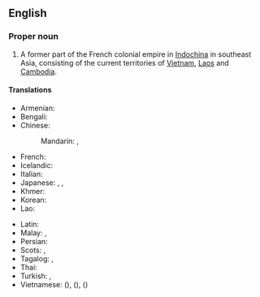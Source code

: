 ==English==
{{wikipedia}}

===Proper noun===
{{en-proper noun}}

# A former part of the French colonial empire in [[Indochina]] in southeast Asia, consisting of the current territories of [[Vietnam]], [[Laos]] and [[Cambodia]].

====Translations====
{{trans-top|area of the French empire}}
* Armenian: {{t|hy|Ֆրանսիական Հնդկաչին}}
* Bengali: {{t|bn|ফরাসি ইন্দোচীন}}
* Chinese:
*: Mandarin: {{t|cmn|法屬印度支那}}, {{t|cmn|法属印度支那|tr=Fǎshǔ Yìndù-Zhīnà}}
* French: {{t+|fr|Indochine française|f}}
* Icelandic: {{t|is|Franska Indókína|n}}
* Italian: {{t|it|Indocina francese|f}}
* Japanese: {{t|ja|フランス領インドシナ|tr=フランスりょうインドシナ, furansu-ryō indoshina}}, {{t|ja|仏領印度支那|tr=ふつりょうインドシナ, futsu-ryō indoshina}}, {{t+|ja|仏印|tr=ふついん, futsuin}}
* Khmer: {{t|km|សហភាពឥណ្ឌូចិន}}
* Korean: {{t|ko|프랑스령 인도차이나}}
* Lao: {{t|lo|ຝຣັ່ງແຫຼັມອິນດູຈີນ}}
{{trans-mid}}
* Latin: {{t|la|Indosina Francica|f}}
* Malay: {{t|ms|Indochina Perancis}}, {{t|ms|Indo-China Perancis}}
* Persian: {{t|fa|هندوچین فرانسه}}
* Scots: {{t|sco|French Indocheenae}}, {{t|sco|French Indo-Cheenae}}
* Tagalog: {{t|tl|Indotsinang Pranses}}, {{t|tl|Indo-Tsinang Pranses}}
* Thai: {{t|th|อินโดจีนของฝรั่งเศส}}
* Turkish: {{t|tr|Fransız Hindiçini}}, {{t|tr|Fransız Çinhindi}}
* Vietnamese: {{t|vi|Đông Dương thuộc Pháp}} ({{t|vi|[[東洋]][[屬]][[法]]|sc=Hani}}), {{t|vi|Liên bang Đông Dương}} ({{t|vi|[[聯邦]][[東洋]]|sc=Hani}}), {{t|vi|Đông Pháp}} ({{t|vi|[[東]][[法]]|sc=Hani}})
{{trans-bottom}}